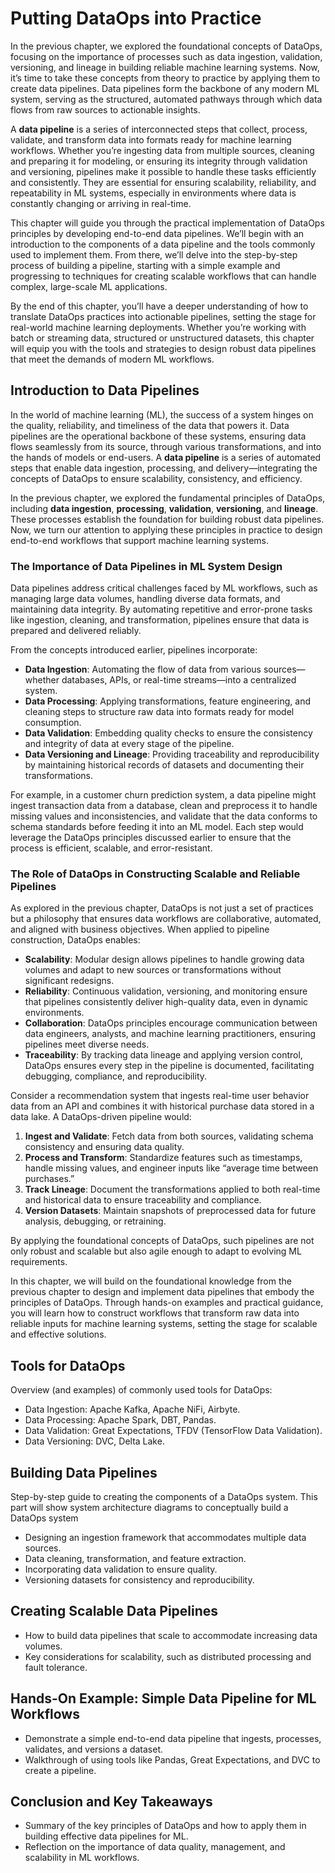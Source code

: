 # Putting DataOps into Practice

In the previous chapter, we explored the foundational concepts of DataOps, focusing on the importance of processes such as data ingestion, validation, versioning, and lineage in building reliable machine learning systems. Now, it’s time to take these concepts from theory to practice by applying them to create data pipelines. Data pipelines form the backbone of any modern ML system, serving as the structured, automated pathways through which data flows from raw sources to actionable insights.

A **data pipeline** is a series of interconnected steps that collect, process, validate, and transform data into formats ready for machine learning workflows. Whether you’re ingesting data from multiple sources, cleaning and preparing it for modeling, or ensuring its integrity through validation and versioning, pipelines make it possible to handle these tasks efficiently and consistently. They are essential for ensuring scalability, reliability, and repeatability in ML systems, especially in environments where data is constantly changing or arriving in real-time.

This chapter will guide you through the practical implementation of DataOps principles by developing end-to-end data pipelines. We’ll begin with an introduction to the components of a data pipeline and the tools commonly used to implement them. From there, we’ll delve into the step-by-step process of building a pipeline, starting with a simple example and progressing to techniques for creating scalable workflows that can handle complex, large-scale ML applications.

By the end of this chapter, you’ll have a deeper understanding of how to translate DataOps practices into actionable pipelines, setting the stage for real-world machine learning deployments. Whether you’re working with batch or streaming data, structured or unstructured datasets, this chapter will equip you with the tools and strategies to design robust data pipelines that meet the demands of modern ML workflows.

## Introduction to Data Pipelines

In the world of machine learning (ML), the success of a system hinges on the quality, reliability, and timeliness of the data that powers it. Data pipelines are the operational backbone of these systems, ensuring data flows seamlessly from its source, through various transformations, and into the hands of models or end-users. A **data pipeline** is a series of automated steps that enable data ingestion, processing, and delivery—integrating the concepts of DataOps to ensure scalability, consistency, and efficiency.

In the previous chapter, we explored the fundamental principles of DataOps, including **data ingestion**, **processing**, **validation**, **versioning**, and **lineage**. These processes establish the foundation for building robust data pipelines. Now, we turn our attention to applying these principles in practice to design end-to-end workflows that support machine learning systems.

### The Importance of Data Pipelines in ML System Design

Data pipelines address critical challenges faced by ML workflows, such as managing large data volumes, handling diverse data formats, and maintaining data integrity. By automating repetitive and error-prone tasks like ingestion, cleaning, and transformation, pipelines ensure that data is prepared and delivered reliably.

From the concepts introduced earlier, pipelines incorporate:

- **Data Ingestion**: Automating the flow of data from various sources—whether databases, APIs, or real-time streams—into a centralized system.
- **Data Processing**: Applying transformations, feature engineering, and cleaning steps to structure raw data into formats ready for model consumption.
- **Data Validation**: Embedding quality checks to ensure the consistency and integrity of data at every stage of the pipeline.
- **Data Versioning and Lineage**: Providing traceability and reproducibility by maintaining historical records of datasets and documenting their transformations.

For example, in a customer churn prediction system, a data pipeline might ingest transaction data from a database, clean and preprocess it to handle missing values and inconsistencies, and validate that the data conforms to schema standards before feeding it into an ML model. Each step would leverage the DataOps principles discussed earlier to ensure that the process is efficient, scalable, and error-resistant.

### The Role of DataOps in Constructing Scalable and Reliable Pipelines

As explored in the previous chapter, DataOps is not just a set of practices but a philosophy that ensures data workflows are collaborative, automated, and aligned with business objectives. When applied to pipeline construction, DataOps enables:

- **Scalability**: Modular design allows pipelines to handle growing data volumes and adapt to new sources or transformations without significant redesigns.
- **Reliability**: Continuous validation, versioning, and monitoring ensure that pipelines consistently deliver high-quality data, even in dynamic environments.
- **Collaboration**: DataOps principles encourage communication between data engineers, analysts, and machine learning practitioners, ensuring pipelines meet diverse needs.
- **Traceability**: By tracking data lineage and applying version control, DataOps ensures every step in the pipeline is documented, facilitating debugging, compliance, and reproducibility.

Consider a recommendation system that ingests real-time user behavior data from an API and combines it with historical purchase data stored in a data lake. A DataOps-driven pipeline would:

1. **Ingest and Validate**: Fetch data from both sources, validating schema consistency and ensuring data quality.
2. **Process and Transform**: Standardize features such as timestamps, handle missing values, and engineer inputs like "average time between purchases."
3. **Track Lineage**: Document the transformations applied to both real-time and historical data to ensure traceability and compliance.
4. **Version Datasets**: Maintain snapshots of preprocessed data for future analysis, debugging, or retraining.

By applying the foundational concepts of DataOps, such pipelines are not only robust and scalable but also agile enough to adapt to evolving ML requirements.

In this chapter, we will build on the foundational knowledge from the previous chapter to design and implement data pipelines that embody the principles of DataOps. Through hands-on examples and practical guidance, you will learn how to construct workflows that transform raw data into reliable inputs for machine learning systems, setting the stage for scalable and effective solutions.

## Tools for DataOps

Overview (and examples) of commonly used tools for DataOps:

- Data Ingestion: Apache Kafka, Apache NiFi, Airbyte.
- Data Processing: Apache Spark, DBT, Pandas.
- Data Validation: Great Expectations, TFDV (TensorFlow Data Validation).
- Data Versioning: DVC, Delta Lake.

## Building Data Pipelines

Step-by-step guide to creating the components of a DataOps system.  This part will show system architecture diagrams to conceptually build a DataOps system

- Designing an ingestion framework that accommodates multiple data sources.
- Data cleaning, transformation, and feature extraction.
- Incorporating data validation to ensure quality.
- Versioning datasets for consistency and reproducibility.

## Creating Scalable Data Pipelines

- How to build data pipelines that scale to accommodate increasing data volumes.
- Key considerations for scalability, such as distributed processing and fault tolerance.

## Hands-On Example: Simple Data Pipeline for ML Workflows

- Demonstrate a simple end-to-end data pipeline that ingests, processes, validates, and versions a dataset.
- Walkthrough of using tools like Pandas, Great Expectations, and DVC to create a pipeline.

## Conclusion and Key Takeaways

- Summary of the key principles of DataOps and how to apply them in building effective data pipelines for ML.
- Reflection on the importance of data quality, management, and scalability in ML workflows.

